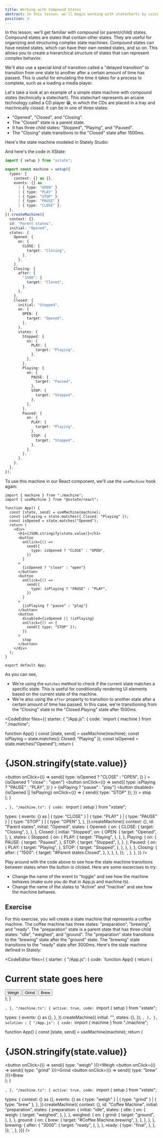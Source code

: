 ```yaml
---
title: Working with Compound States
abstract: In this lesson, we'll begin working with statecharts by using compound (or parent/child) states.
position: 3
---
```


<div className="container">
In this lesson, we'll get familiar with compound (or parent/child) states. Compound states are states that contain other states. They are useful for organizing and structuring complex state machines. Compound states can have nested states, which can have their own nested states, and so on. This allows you to create a hierarchical structure of states that can represent complex behavior.

We'll also use a special kind of transition called a "delayed transition" to transition from one state to another after a certain amount of time has passed. This is useful for emulating the time it takes for a process to complete, such as a loading a media player.

Let's take a look at an example of a simple state machine with compound states (technically a statechart). This statechart represents an arcane technology called a CD player 😁, in which the CDs are placed in a tray and mechnically closed. It can be in one of three states:
- "Opened", "Closed", and "Closing".
- The "Closed" state is a parent state.
- It has three child states: "Stopped", "Playing", and "Paused".
- The "Closing" state transitions to the "Closed" state after 1500ms.

Here's the state machine modeled in Stately Studio:

</div>

<Stately
  url="https://stately.ai/registry/editor/embed/6ad630e7-c4f1-40e5-8068-4c0a0398a8e9?machineId=f5af41be-b005-4bb3-834c-592861cfde06"
  height="650px"
/>

<div className="container">

And here's the code in XState:
```ts
import { setup } from "xstate";

export const machine = setup({
  types: {
    context: {} as {},
    events: {} as
      | { type: "OPEN" }
      | { type: "PLAY" }
      | { type: "STOP" }
      | { type: "PAUSE" }
      | { type: "CLOSE" },
  },
}).createMachine({
  context: {},
  id: "Parent states",
  initial: "Opened",
  states: {
    Opened: {
      on: {
        CLOSE: {
          target: "Closing",
        },
      },
    },
    Closing: {
      after: {
        "1500": {
          target: "Closed",
        },
      },
    },
    Closed: {
      initial: "Stopped",
      on: {
        OPEN: {
          target: "Opened",
        },
      },
      states: {
        Stopped: {
          on: {
            PLAY: {
              target: "Playing",
            },
          },
        },
        Playing: {
          on: {
            PAUSE: {
              target: "Paused",
            },
            STOP: {
              target: "Stopped",
            },
          },
        },
        Paused: {
          on: {
            PLAY: {
              target: "Playing",
            },
            STOP: {
              target: "Stopped",
            },
          },
        },
      },
    },
  },
});
```

To use this machine in our React component, we'll use the `useMachine` hook again:

```tsx
import { machine } from "./machine";
import { useMachine } from "@xstate/react";

function App() {
  const [state, send] = useMachine(machine);
  const isPlaying = state.matches({ Closed: "Playing" });
  const isOpened = state.matches("Opened");
  return (
    <div>
      <h1>{JSON.stringify(state.value)}</h1>
      <button
        onClick={() =>
          send({
            type: isOpened ? "CLOSE" : "OPEN",
          })
        }
      >
        {isOpened ? "close" : "open"}
      </button>
      <button
        onClick={() =>
          send({
            type: isPlaying ? "PAUSE" : "PLAY",
          })
        }
      >
        {isPlaying ? "pause" : "play"}
      </button>
      <button
        disabled={isOpened || !isPlaying}
        onClick={() => {
          send({ type: "STOP" });
        }}
      >
        stop
      </button>
    </div>
  );
}

export default App;
```

As you can see,
- We're using the `matches` method to check if the current state matches a specific state. This is useful for conditionally rendering UI elements based on the current state of the machine.
- We're also using the `after` property to transition to another state after a certain amount of time has passed. In this case, we're transitioning from the "Closing" state to the "Closed.Playing" state after 1500ms.
</div>

<CodeEditor
  files={{
    starter: {
      "/App.js": {
        code: `import { machine } from "./machine";

function App() {
  const [state, send] = useMachine(machine);
  const isPlaying = state.matches({ Closed: "Playing" });
  const isOpened = state.matches("Opened");
  return (
    <div>
      <h1>{JSON.stringify(state.value)}</h1>
      <button
        onClick={() =>
          send({
            type: isOpened ? "CLOSE" : "OPEN",
          })
        }
      >
        {isOpened ? "close" : "open"}
      </button>
      <button
        onClick={() =>
          send({
            type: isPlaying ? "PAUSE" : "PLAY",
          })
        }
      >
        {isPlaying ? "pause" : "play"}
      </button>
      <button
        disabled={isOpened || !isPlaying}
        onClick={() => {
          send({ type: "STOP" });
        }}
      >
        stop
      </button>
    </div>
  );
}

`,
      },
      "/machine.ts": {
        code: `import { setup } from "xstate";

  types: {
    events: {} as
      | { type: "CLOSE" }
      | { type: "PLAY" }
      | { type: "PAUSE" }
      | { type: "STOP" }
      | { type: "OPEN" },
  },
}).createMachine({
  context: {},
  id: "Parent states",
  initial: "Opened",
  states: {
    Opened: {
      on: {
        CLOSE: {
          target: "Closing",
        },
      },
    },
    Closed: {
      initial: "Stopped",
      on: {
        OPEN: {
          target: "Opened",
        },
      },
      states: {
        Stopped: {
          on: {
            PLAY: {
              target: "Playing",
            },
          },
        },
        Playing: {
          on: {
            PAUSE: {
              target: "Paused",
            },
            STOP: {
              target: "Stopped",
            },
          },
        },
        Paused: {
          on: {
            PLAY: {
              target: "Playing",
            },
            STOP: {
              target: "Stopped",
            },
          },
        },
      },
    },
    Closing: {
      after: {
        "1500": {
          target: "#Parent states.Closed",
        },
      },
    },
  },
});
`,
      },
    },
  }}
/>


<div className="container">
Play around with the code above to see how the state machine transitions between states when the button is clicked. Here are some excercises to try:

<ul>
  <li>Change the name of the event to "toggle" and see how the machine behaves
  (make sure you do that in App.js and machine.ts).</li>

  <li>Change the name of the states to "Active" and "Inactive" and see how the machine behaves.</li>
</ul>
</div>


## Exercise
<div className="exercise">

<div className="instructions">
For this exercise, you will create a state machine that represents a coffee machine. The coffee machine has three states: "preparation", "brewing", and "ready". The "preparation" state is a parent state that has three child states: "idle", "weighed", and "ground". The "preparation" state transitions to the "brewing" state after the "ground" state. The "brewing" state transitions to the "ready" state after 3000ms. Here's the state machine defined in Stately:
</div>


<CodeEditor files={
  { starter: {
  "/App.js": {
    code: `function App() {
  return (
    <div>
      <h1>Current state goes here</h1>
      <button>Weigh</button>
      <button>Grind</button>
      <button>Brew</button>
    </div>
  );
}

`,
  },
  "/machine.ts": {
    active: true,
    code: `import { setup } from "xstate";

  types: {
    events: {} as {},
  },
}).createMachine({
  initial: "",
  states: {},
});
`,
},
}, solution : {
  "/App.js": {
    code: `import { machine } from "./machine";

function App() {
  const [state, send] = useMachine(machine);
  return (
    <div>
      <h1>{JSON.stringify(state.value)}</h1>
      <button onClick={() => send({ type: "weigh" })}>Weigh</button>
      <button onClick={() => send({ type: "grind" })}>Grind</button>
      <button onClick={() => send({ type: "brew" })}>Brew</button>
    </div>
  );
}

`,
  },
  "/machine.ts": {
    active: true,
    code: `import { setup } from "xstate";

  types: {
    context: {} as {},
    events: {} as { type: "weigh" } | { type: "grind" } | { type: "brew" },
  },
}).createMachine({
  context: {},
  id: "Coffee Machine",
  initial: "preparation",
  states: {
    preparation: {
      initial: "idle",
      states: {
        idle: {
          on: {
            weigh: {
              target: "weighed",
            },
          },
        },
        weighed: {
          on: {
            grind: {
              target: "ground",
            },
          },
        },
        ground: {
          on: {
            brew: {
              target: "#Coffee Machine.brewing",
            },
          },
        },
      },
    },
    brewing: {
      after: {
        "3000": {
          target: "ready",
        },
      },
    },
    ready: {
      type: "final",
    },
  },
});
`,
},
}}} />

</div>
